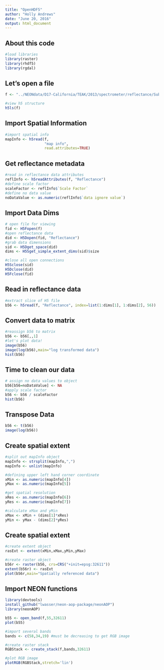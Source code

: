 ```yaml
---
title: "OpenHDF5"
author: "Holly Andrews"
date: "June 20, 2016"
output: html_document
---
```


## About this code

```r
#load libraries
library(raster)
library(rhdf5)
library(rgdal)
```


## Let's open a file

```r
f <- "../NEONdata/D17-California/TEAK/2013/spectrometer/reflectance/Subset3NIS1_20130614_100459_atmcor.h5"

#view h5 structure
h5ls(f)
```

## Import Spatial Information

```r
#import spatial info
mapInfo <- h5read(f, 
                  "map info",
                  read.attributes=TRUE)
```

## Get reflectance metadata

```r
#read in reflectance data attributes
reflInfo <- h5readAttributes(f, "Reflectance")
#define scale factor
scaleFactor <- reflInfo$`Scale Factor`
#define no data value
noDataValue <- as.numeric(reflInfo$`data ignore value`)

```

## Import Data Dims

```r
# open file for viewing
fid <- H5Fopen(f)
#open reflectance data
did <- H5Dopen(fid, "Reflectance")
#grab data dimensions
sid <- H5Dget_space(did)
dims <- H5Sget_simple_extent_dims(sid)$size

#close all open connections
H5Sclose(sid)
H5Dclose(did)
H5Fclose(fid)
```

## Read in reflectance data

```r
#extract slice of H5 file
b56 <- h5read(f, "Reflectance", index=list(1:dims[1], 1:dims[2], 56))
```

## Convert data to matrix

```r
#reassign b56 to matrix
b56 <- b56[,,1]
#let's plot data!
image(b56)
image(log(b56),main="log transformed data")
hist(b56)
```

## Time to clean our data

```r
# assign no data values to object
b56[b56=noDataValue] <- NA
#apply scale factor
b56 <- b56 / scaleFactor
hist(b56)
```

## Transpose Data

```r
b56 <- t(b56)
image(log(b56))
```

## Create spatial extent

```r
#split out mapInfo object
mapInfo <- strsplit(mapInfo,",")
mapInfo <- unlist(mapInfo)

#defining upper left hand corner coordinate 
xMin <- as.numeric(mapInfo[4])
yMax <- as.numeric(mapInfo[5])

#get spatial resolution
xRes <- as.numeric(mapInfo[6])
yRes <- as.numeric(mapInfo[7])

#calculate xMax and yMin
xMax <- xMin + (dims[1]*xRes)
yMin <- yMax - (dims[2]*yRes)

```

## Create spatial extent

```r
#create extent object
rasExt <- extent(xMin,xMax,yMin,yMax)

#create raster object
b56r <- raster(b56, crs=CRS("+init=epsg:32611"))
extent(b56r) <- rasExt
plot(b56r,main="Spatially referenced data")
```

## Import NEON functions

```r
library(devtools)
install_github("lwasser/neon-aop-package/neonAOP")
library(neonAOP)

b55 <- open_band(f,55,32611)
plot(b55)

#import several bands 
bands <- c(58,34,19) #must be decreasing to get RGB image

#create raster stack
RGBStack <- create_stack(f,bands,32611)

#plot RGB image
plotRGB(RGBStack,stretch='lin')
```

